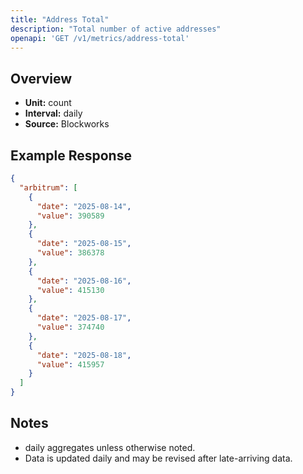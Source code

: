 ```yaml
---
title: "Address Total"
description: "Total number of active addresses"
openapi: 'GET /v1/metrics/address-total'
---
```


## Overview

- **Unit:** count
- **Interval:** daily
- **Source:** Blockworks

## Example Response

```json
{
  "arbitrum": [
    {
      "date": "2025-08-14",
      "value": 390589
    },
    {
      "date": "2025-08-15",
      "value": 386378
    },
    {
      "date": "2025-08-16",
      "value": 415130
    },
    {
      "date": "2025-08-17",
      "value": 374740
    },
    {
      "date": "2025-08-18",
      "value": 415957
    }
  ]
}
```

## Notes
- daily aggregates unless otherwise noted.
- Data is updated daily and may be revised after late-arriving data.
